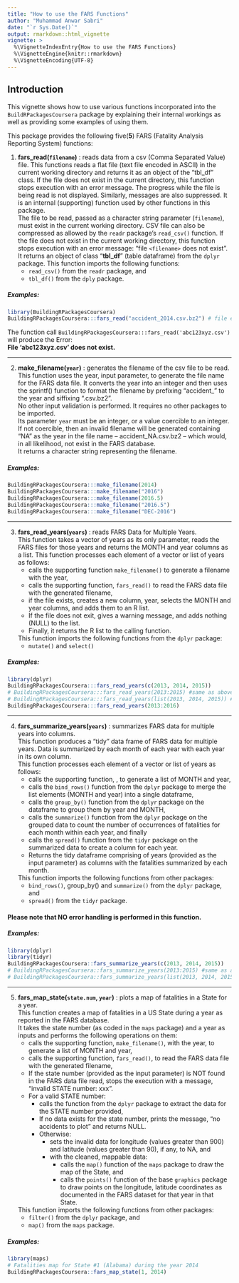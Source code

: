 ```yaml
---
title: "How to use the FARS Functions"
author: "Muhammad Anwar Sabri"
date: "`r Sys.Date()`"
output: rmarkdown::html_vignette
vignette: >
  %\VignetteIndexEntry{How to use the FARS Functions}
  %\VignetteEngine{knitr::rmarkdown}
  %\VignetteEncoding{UTF-8}
---
```


## Introduction
This vignette shows how to use various functions incorporated into the `BuildRPackagesCoursera` package by explaining their internal workings as well as providing some examples of using them.

This package provides the following five(**5**) FARS (Fatality Analysis Reporting System) functions:

1. **fars_read(`filename`)** : reads data from a csv (Comma Separated Value) file.
    This functions reads a flat file (text file encoded in ASCII) in the current
    working directory and returns it as an object of the "tbl_df" class. If
    the file does not exist in the current directory, this function stops
    execution with an error message. The progress while the file is being
    read is not displayed. Similarly, messages are also suppressed.
    It is an internal (supporting) function used by other functions in this
    package.  
    The file to be read, passed as a character string parameter (`filename`),
    must exist in the current working directory. CSV file can also be
    compressed as allowed by the `readr` package's `read_csv()` function. If the file 
    does not exist in the current working directory, this function stops 
    execution with an error message: "file `<filename>` does not exist".  
    It returns an object of class "**tbl_df**" (table dataframe) from the `dplyr` package.
    This function imports the following functions:
    - `read_csv()` from the `readr` package, and
    - `tbl_df()` from the `dply` package.

##### Examples:  

```r
library(BuildingRPackagesCoursera)
BuildingRPackagesCoursera:::fars_read("accident_2014.csv.bz2") # file exists in current working directory
```

The function call `BuildingRPackagesCoursera:::fars_read('abc123xyz.csv')` will produce the Error:  
**File 'abc123xyz.csv' does not exist.**

***

2. **make_filename(`year`)** : generates the filename of the csv file to be read.
    This function uses the year, input parameter, to generate the file
    name for the FARS data file. It converts the year into an integer
    and then uses the sprintf() function to format the filename by
    prefixing "accident_" to the year and siffixing ".csv.bz2".  
    No other input validation is performed. It requires no other packages
    to be imported.  
    Its parameter `year` must be an integer, or a value coercible to an integer. If not coercible, 
    then an invalid filename will be generated containing "NA" as the year in the file name --
    accident_NA.csv.bz2 -- which would, in all likelihood, not exist in the FARS database.  
    It returns a character string representing the filename.  
    
##### Examples:  

```r
BuildingRPackagesCoursera:::make_filename(2014)
BuildingRPackagesCoursera:::make_filename("2016")
BuildingRPackagesCoursera:::make_filename(2016.5)
BuildingRPackagesCoursera:::make_filename("2016.5")
BuildingRPackagesCoursera:::make_filename("DEC-2016")
```

***

3. **fars_read_years(`years`)** : reads FARS Data for Multiple Years.  
    This function takes a vector of years as its only parameter, reads the FARS
    files for those years and returns the MONTH and year columns as a list.
    This function processes each element of a vector or list of years as follows:  
    - calls the supporting function  `make_filename()`  to generate a filename with the year,
    - calls the supporting function,  `fars_read()`  to read the FARS data file with the generated filename,
    - if the file exists, creates a new column, year, selects the MONTH and year columns, and adds them to an R list.
    - If the file does not exit, gives a warning message, and adds nothing (NULL) to the list.
    - Finally, it returns the R list to the calling function.  
    
    This function imports the following functions from the `dplyr` package:
    - `mutate()` and `select()`  
    
##### Examples:  

```r
library(dplyr)
BuildingRPackagesCoursera:::fars_read_years(c(2013, 2014, 2015))
# BuildingRPackagesCoursera:::fars_read_years(2013:2015) #same as above
# BuildingRPackagesCoursera:::fars_read_years(list(2013, 2014, 2015)) #same as above
BuildingRPackagesCoursera:::fars_read_years(2013:2016)
```

***

4. **fars_summarize_years(`years`)** : summarizes FARS data for multiple years into columns.  
    This function produces a "tidy" data frame of FARS data for multiple years. Data is summarized by each month of each year with each year in its own column.  
    This function processes each element of a vector or list of years as follows:
    - calls the supporting function, \code{fars_read_years()}, to generate a list of MONTH and year,
    - calls the `bind_rows()` function from the `dplyr` package to merge the list elements (MONTH and year) into a single dataframe,
    - calls the `group_by()` function from the `dplyr` package on the dataframe to group them by year and MONTH,
    - calls the `summarize()` function from the `dplyr` package on the grouped data to count the number of occurrences of fatalities for each month within each year, and finally
    - calls the `spread()` function from the `tidyr` package on the summarized data to create a column for each year.
    - Returns the tidy dataframe comprising of years (provided as the input parameter) as columns with the fatalities summarized by each month.  

    This function imports the following functions from other packages:
    - `bind_rows()`, group_by() and `summarize()` from the  `dplyr` package, and  
    - `spread()` from the `tidyr` package.  
    
#### Please note that NO error handling is performed in this function.

##### Examples:  

```r
library(dplyr)
library(tidyr)
BuildingRPackagesCoursera::fars_summarize_years(c(2013, 2014, 2015))
# BuildingRPackagesCoursera::fars_summarize_years(2013:2015) #same as above
# BuildingRPackagesCoursera::fars_summarize_years(list(2013, 2014, 2015)) #same as above
```

***
  
5. **fars_map_state(`state.num`, `year`)** : plots a map of fatalities in a State for a year.  
    This function creates a map of fatalities in a US State during a year as reported in the FARS database.  
    It takes the state number (as coded in the `maps` package) and a year as inputs and performs the following operations on them:
    - calls the supporting function, `make_filename()`, with the year, to generate a list of MONTH and year,
    - calls the supporting function, `fars_read()`, to read the FARS data file with the generated filename,
    - If the state number (provided as the input parameter) is NOT found in the FARS data file read, stops the execution with a message, "invalid STATE number: xxx".
    - For a valid STATE number:
        - calls the \code{filter()} function from the `dplyr` package to extract the data for the STATE number provided,
        - If no data exists for the state number, prints the message, "no accidents to plot" and returns NULL.
        - Otherwise:
            - sets the invalid data for longitude (values greater than 900) and latitude (values greater than 90), if any, to NA, and
            - with the cleaned, mappable data:
                - calls the `map()` function of the `maps` package to draw the map of the State, and
                - calls the `points()` function of the base `graphics` package to draw points on the longitude, latitude coordinates as documented in the FARS dataset for that year in that State.  

    This function imports the following functions from other packages:  
    - `filter()` from the  `dplyr` package, and  
    - `map()` from the `maps` package.  

##### Examples:  

```r
library(maps)
# Fatalities map for State #1 (Alabama) during the year 2014
BuildingRPackagesCoursera::fars_map_state(1, 2014)
```
